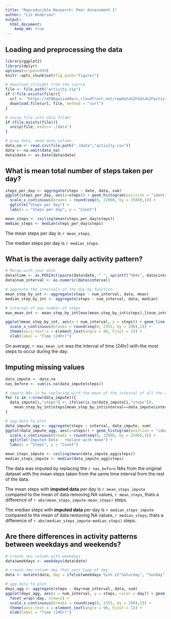 ```yaml
---
title: "Reproducible Research: Peer Assessment 1"
author: "Liz Anderson"
output: 
  html_document:
    keep_md: true
---
```

## Loading and preprocessing the data

``` r
library(ggplot2)
library(dplyr)
options(scipen=999)
knitr::opts_chunk$set(fig.path="figure/")
```
``` r
# download straight from the source
file <- file.path("activity.zip")
if (!file.exists(file)){
  url <- "https://d396qusza40orc.cloudfront.net/repdata%2Fdata%2Factivity.zip"
  download.file(url, file, method = "curl")
}

# unzip file into data folder
if (file.exists(file)){
  unzip(file, exdir='./data')
}

# prep data, need date column
data_na <- read.csv(file.path("./data","activity.csv"))
data <- na.omit(data_na)
data$date <- as.Date(data$date)
```


## What is mean total number of steps taken per day?
``` r
steps_per_day <- aggregate(steps ~ date, data, sum)
ggplot(steps_per_day, aes(x=steps)) + geom_histogram(position = "identity", binwidth = 300) +
  scale_x_continuous(breaks = round(seq(0, 22000, by = 2500),1)) +
  ggtitle("Steps per day") + 
  labs(x = "Steps per day", y = "Count")

mean_steps <- ceiling(mean(steps_per_day$steps))
median_steps <- median(steps_per_day$steps)
```
The mean steps per day is `r mean_steps`.

The median steps per day is `r median_steps`.


## What is the average daily activity pattern?
``` r
# Merge with your date
data$time <- as.POSIXct(paste(data$date, " ", sprintf("%04s", data$interval)), format = "%Y-%m-%d %H%M")
data$num_interval <- as.numeric(data$interval)

# aggreate the intervals of the day by function
mean_step_by_int <- aggregate(steps ~ num_interval, data, mean)
median_step_by_int <- aggregate(steps ~ num_interval, data, median)

# interval of max number of steps
max_mean_int <- mean_step_by_int[max(mean_step_by_int$steps),]$num_interval

ggplot(mean_step_by_int, aes(x = num_interval, y = steps)) + geom_line() +
  scale_x_continuous(breaks = round(seq(0, 2355, by = 200),1)) + 
  theme(axis.text.x = element_text(angle = 90, hjust = 1)) + 
  xlab(label = "Time (24hr)")
```

On average, `r max_mean_int` was the interval of time (24hr) with the most steps to occur during the day.


## Imputing missing values
``` r
data_impute <- data_na
nas_before <- sum(is.na(data_impute$steps))
```

```r
# impute NAs in by replacing with the mean of the interval of all the days
for (i in 1:nrow(data_impute)){
  data_impute[i,"steps"] <- ifelse(is.na(data_impute[i,"steps"]), 
    mean_step_by_int$steps[mean_step_by_int$interval==data_impute$interval[i]],data_impute[i,"steps"])
}

# agg data to plot
data_impute_agg <- aggregate(steps ~ interval, data_impute, sum)
ggplot(data_impute_agg, aes(x=steps)) + geom_histogram(position = "identity", binwidth = 300) +
  scale_x_continuous(breaks = round(seq(0, 22000, by = 2500),1)) +
  ggtitle("Imputed Data - replace with mean") + 
  labs(x = "Steps", y = "Count")
```

``` r
mean_steps_impute <- ceiling(mean(data_impute_agg$steps))
median_steps_impute <- median(data_impute_agg$steps)
```
The data was imputed by replacing the `r nas_before` NAs from the original dataset with the mean steps taken from the same time interval from the rest of the data.

The mean steps with <b>imputed data</b> per day is `r mean_steps_impute` compared to the mean of data removing NA values, `r mean_steps`, thats a difference of `r abs(mean_steps_impute-mean_steps)` steps.

The median steps  with <b>imputed data</b> per day is `r median_steps_impute` compared to the mean of data removing NA values, `r median_steps`, thats a difference of `r abs(median_steps_impute-median_steps)` steps.


## Are there differences in activity patterns between weekdays and weekends?
``` r
# create new column with weekdays
data$weekdays <- weekdays(data$date)

# create new column day that sets type of day
data <- mutate(data, day = ifelse(weekdays %in% c("Saturday", "Sunday"), "Weekend", "Weekday"))

# agg data to plot
days_agg <- aggregate(steps ~ day+num_interval, data, sum)
ggplot(days_agg, aes(x = num_interval, y = steps, color = day)) + geom_line() +
  facet_wrap(~day, nrow=2) +
  scale_x_continuous(breaks = round(seq(0, 2355, by = 200),1)) + 
  theme(axis.text.x = element_text(angle = 90, hjust = 1)) + 
  xlab(label = "Time (24hr)")
```
